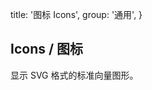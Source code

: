 
  title: '图标 Icons',
  group: '通用',
}

## Icons / 图标

显示 SVG 格式的标准向量图形。

<Title title="安装" desc="安装图标库到你的项目中。" />
<Tabs initialValue="yarn">
  <Tabs.Item label="Yarn" value="yarn">
    <Spacer y={0.6} />
    <Snippet width="400px">yarn add @zeit-ui/react-icons</Snippet>
  </Tabs.Item>
  <Tabs.Item label="npm" value="npm">
    <Spacer y={0.6} />
    <Snippet width="400px">npm i @zeit-ui/react-icons</Snippet>
  </Tabs.Item>
</Tabs>

<Playground
  title="引入图标库"
  scope={{ Icon, Github, Spacer }}
  code={`
// import * as Icon from '@zeit-ui/react-icons'
// 或是
// import { Github } from '@zeit-ui/react-icons'
// 或是引入单个
// import Github from '@zeit-ui/react-icons/github'

<>
  <Icon.Github />
  <Spacer x={1} inline />
  <Github />
</>
`} />

<Playground
  title="色彩"
  scope={{ Github }}
  code={`
<Github color="red" />
`}
/>

<Playground
  title="大小"
  scope={{ Github, Spacer }}
  code={`
<>
  <Github size={16} /> <Spacer inline x={.35} />
  <Github size={20} /> <Spacer inline x={.35} />
  <Github size={24} /> <Spacer inline x={.35} />
  <Github size={28} /> <Spacer inline x={.35} />
  <Github size={32} /> <Spacer inline x={.35} />
  <Github size={36} />
</>
`}
/>

<IconsGallery />

<Attributes edit="/pages/zh-cn/components/icons.mdx">
<Attributes.Title>Icon.Props</Attributes.Title>

| 属性 | 描述 | 类型 | 推荐值 | 默认
| --------- | ------ | ---- | -------------- | ------ |
| **color** | 图标颜色 | `string`        | - | -       |
| **size**  | 图标大小 | `number`        | - | -       |
| ...       | 原生属性 | `SVGAttributes` | `'id', 'name', 'className', ...` | - |

</Attributes>

